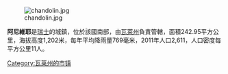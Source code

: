 [[Image:chandolin.jpg|right]]

'''阿尼維耶'''是[[瑞士|瑞士]]的城鎮，位於該國南部，由[[瓦萊州|瓦萊州]]負責管轄，面積242.95平方公里，海拔高度1,202米，每年平均降雨量769毫米，2011年人口2,611，人口密度每平方公里11人。

{{Switzerland-geo-stub}}
[[Category:瓦莱州的市镇|Category:瓦莱州的市镇]]